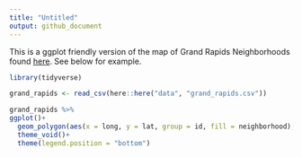 ```yaml
---
title: "Untitled"
output: github_document
---
```


This is a ggplot friendly version of the map of Grand Rapids Neighborhoods found [here](https://hub.arcgis.com/datasets/a59c2c3795c442b3af86071c5ee2d74a_0?geometry=-86.182%2C42.868%2C-85.139%2C43.044). See below for example.

```r
library(tidyverse)

grand_rapids <- read_csv(here::here("data", "grand_rapids.csv"))
```

```r
grand_rapids %>% 
ggplot()+
  geom_polygon(aes(x = long, y = lat, group = id, fill = neighborhood), color = "white")+
  theme_void()+
  theme(legend.position = "bottom")
```

